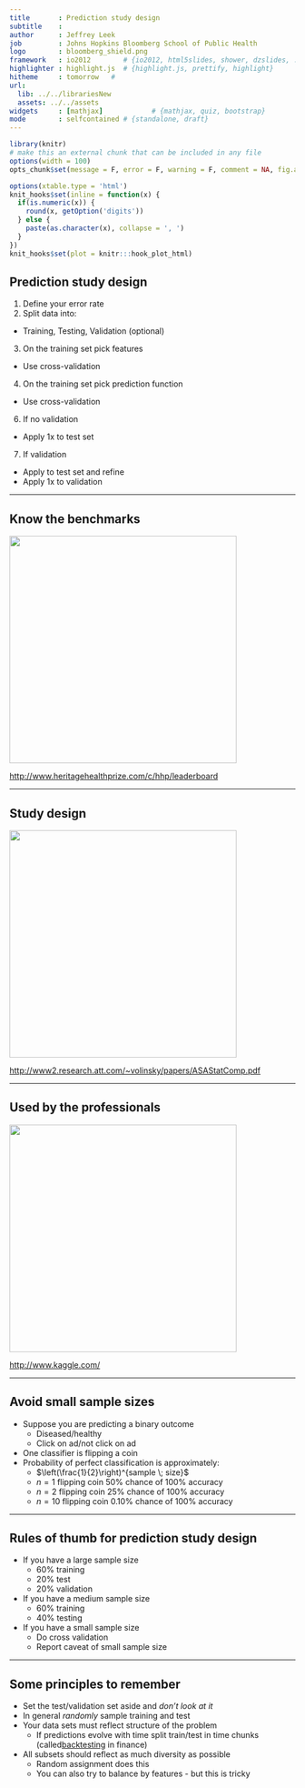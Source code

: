 ```yaml
---
title       : Prediction study design
subtitle    :
author      : Jeffrey Leek
job         : Johns Hopkins Bloomberg School of Public Health
logo        : bloomberg_shield.png
framework   : io2012        # {io2012, html5slides, shower, dzslides, ...}
highlighter : highlight.js  # {highlight.js, prettify, highlight}
hitheme     : tomorrow   #
url:
  lib: ../../librariesNew
  assets: ../../assets
widgets     : [mathjax]            # {mathjax, quiz, bootstrap}
mode        : selfcontained # {standalone, draft}
---
```



```r
library(knitr)
# make this an external chunk that can be included in any file
options(width = 100)
opts_chunk$set(message = F, error = F, warning = F, comment = NA, fig.align = 'center', dpi = 100, tidy = F, cache.path = '.cache/', fig.path = 'fig/')

options(xtable.type = 'html')
knit_hooks$set(inline = function(x) {
  if(is.numeric(x)) {
    round(x, getOption('digits'))
  } else {
    paste(as.character(x), collapse = ', ')
  }
})
knit_hooks$set(plot = knitr:::hook_plot_html)
```

## Prediction study design

1. Define your error rate
2. Split data into:
  * Training, Testing, Validation (optional)
3. On the training set pick features
  * Use cross-validation
4. On the training set pick prediction function
  * Use cross-validation
6. If no validation
  * Apply 1x to test set
7. If validation
  * Apply to test set and refine
  * Apply 1x to validation


---

## Know the benchmarks

<img class=center src=../../assets/img/08_PredictionAndMachineLearning/benchmark.png height=400>

[http://www.heritagehealthprize.com/c/hhp/leaderboard](http://www.heritagehealthprize.com/c/hhp/leaderboard)


---

## Study design

<img class=center src=../../assets/img/08_PredictionAndMachineLearning/studyDesign.png height=400>


[http://www2.research.att.com/~volinsky/papers/ASAStatComp.pdf](http://www2.research.att.com/~volinsky/papers/ASAStatComp.pdf)

---

## Used by the professionals

<img class=center src=../../assets/img/08_PredictionAndMachineLearning/kagglefront.png height=400>

[http://www.kaggle.com/](http://www.kaggle.com/)

---

## Avoid small sample sizes

* Suppose you are predicting a binary outcome
  * Diseased/healthy
  * Click on ad/not click on ad
* One classifier is flipping a coin
* Probability of perfect classification is approximately:
  * $\left(\frac{1}{2}\right)^{sample \; size}$
  * $n = 1$ flipping coin 50% chance of 100% accuracy
  * $n = 2$ flipping coin 25% chance of 100% accuracy
  * $n = 10$ flipping coin 0.10% chance of 100% accuracy

---

## Rules of thumb for prediction study design

* If you have a large sample size
  * 60% training
  * 20% test
  * 20% validation
* If you have a medium sample size
  * 60% training
  * 40% testing
* If you have a small sample size
  * Do cross validation
  * Report caveat of small sample size

---

## Some principles to remember

* Set the test/validation set aside and _don't look at it_
* In general _randomly_ sample training and test
* Your data sets must reflect structure of the problem
  * If predictions evolve with time split train/test in time chunks (called[backtesting](http://en.wikipedia.org/wiki/Backtesting) in finance)
* All subsets should reflect as much diversity as possible
  * Random assignment does this
  * You can also try to balance by features - but this is tricky





